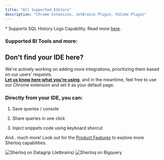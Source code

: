 ```yaml
---
title: "All Supported Editors"
description: "Chrome Extension, JetBrains Plugin, VSCode Plugin"
---
```


<CardGroup cols={3}>
  <Card title="Snowflake" href="/quickstart" />

  <Card title="DataGrip *" href="/datagripplugin" />

  <Card title="Bigquery" href="/quickstart" />

  <Card title="DataBricks" href="/quickstart" />

  <Card title="Athena (AWS) " href="/quickstart" />

  <Card title="VSCode (Beta)" href="/vscodeplugin" />

  <Card title="Superset" href="/quickstart" />

  <Card title="Metabase" href="/quickstart" />

  <Card title="Clickhouse" href="/quickstart" />

  <Card title="RedShift" href="/quickstart" />

  <Card title="Jupyter Notebook" href="/quickstart" />

  <Card title="Mode Analytics" href="/quickstart" />

  <Card title="PyCharm " href="/datagripplugin" />

  <Card title="Cursor" href="/vscodeplugin" />
</CardGroup>

\* Supports SQL History Logs Capability. Read more [here](https://docs.sherloqdata.io/queryhistory#queries-history-logs).

### **Supported BI Tools and more:**

<CardGroup cols={3}>
  <Card title="Tableau" href="/tableau" />

  <Card title="Looker" href="/quickstart" />

  <Card title="Power BI" href="/datagripplugin" />

  <Card title="Qlik" href="/quickstart" />

  <Card title="Sigma Analytics" href="/quickstart" />

  <Card title="GitHub - Coming Soon!" href="/github" />
</CardGroup>

## Don't find your IDE here?

We're actively working on adding more integrations, prioritizing them based on our users' requests.<br />[**Let us know here what you're using**](https://www.sherloqdata.io/other-editor), and in the meantime, feel free to use our Chrome extension and set it as your default page.

### Directly from your IDE, you can:

1. Save queries / console

2. Share queries in one click

3. Inject snippets code using keyboard shorcut

And.. much more! Look out for the [Product Features](/features) to explore more Sherloq capabilities.

<Frame caption="Sherloq Plugin on top of Datagrip">
  <img alt="Sherloq on Datagrip (Jetbrains)" src="/images/sherloq_dg.png" />
</Frame>

<Frame caption="Sherloq Chrome Extension on top of cloud-based IDE (Bigquery)">
  <img alt="Sherloq on Bigquery" src="/images/sherloq_bigquery.png" />
</Frame>